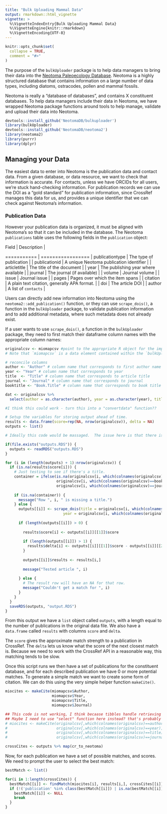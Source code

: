 ```yaml
---
title: "Bulk Uploading Mammal Data"
output: rmarkdown::html_vignette
vignette: >
  %\VignetteIndexEntry{Bulk Uploading Mammal Data}
  %\VignetteEngine{knitr::rmarkdown}
  %\VignetteEncoding{UTF-8}
---
```


```r
knitr::opts_chunk$set(
  collapse = TRUE,
  comment = "#>"
)
```

The purpose of the `bulkUploader` package is to help data managers to bring their data into the [Neotoma Paleoecology Database](https://neotomadb.org).  Neotoma is a highly structured database that contains information on a large number of data types, including diatoms, ostracodes, pollen and mammal fossils.

Neotoma is really a "database of databases", and contains X constituent databases.  To help data managers include their data in Neotoma, we have wrapped Neotoma package functions around tools to help manage, validate and upload their data into Neotoma.

```r
devtools::install_github('NeotomaDB/bulkuploader')
library(bulkUploader)
devtools::install_github('NeotomaDB/neotoma2')
library(neotoma2)
library(purrr)
library(dplyr)
```

## Managing your Data

The easiest data to enter into Neotoma is the publication data and contact data.  From a given database, or data resource, we want to check that information is accurate.  For contacts, unless we have ORCIDs for all users, we're stuck hand-checking information.  For publication records we can use the DOI as a "gold standard" for publication information, since CrossRef manages this data for us, and provides a unique identifier that we can check against Neotoma's information.

### Publication Data

However your publication data is organized, it must be aligned with Neotoma's so that it can be included in the database.  The Neotoma `publications` table uses the following fields in the `publication` object:

| Field | Description |
=========== | =================
| publicationtype | The type of publication |
| publicationid | A unique Neotoma publication identifier |
| articletitle | The title of the document |
| year | The publishing year where available |
| journal | The journal (if available) |
| volume | Journal volume |
| issue | Journal issue |
| pages | Pages over which the item spans |
| citation | A plain text citation, generally APA format. |
| doi | The article DOI |
| author |  A list of `contacts` |

Users can directly add new information into Neotoma using the `neotoma2::add_publication()` function, or they can use `scrape_dois()`, a function in the `bulkUploader` package, to validate publication information and to add additional metadata, where such metadata does not already exist.

If a user wants to use `scrape_dois()`, a function in the `bulkUploader` package, they need to first match  their dataframe column names with the appropriate column names:

```r

originalcsv <- miomapcsv #point to the appropriate R object for the imported dataframe
# Note that `miomapcsv` is a data element contained within the `bulkUploader` package, but that this could be any dataframe that the user has imported

# reconcile columns
author <- "Author" # column name that corresponds to first author name
year <- "Year" # column name that corresponds to year
title  <- "Title" # column name that corresponds to article title
journal <- "Journal" # column name that corresponds to journal
booktitle <- "Book.Title" # column name that corresponds to book title (if different than the article title column)

dat <- originalcsv %>%
  select(author = as.character(author), year = as.character(year), title = as.character(title), journal = as.character(journal))

#I think this could work - turn this into a "convertdata" function??
```


```r

# Setup the variables for storing output ahead of time.
results <- data.frame(score=rep(NA, nrow(originalcsv)), delta = NA)
outputs <- list()

# Ideally this code would be massaged.  The issue here is that there is title and journal information in several places.  It's not the nicest way of doing things.

if(file.exists("outputs.RDS")) {
  outputs <- readRDS("outputs.RDS")
}

for (i in (length(outputs) + 1):nrow(originalcsv)) {
  if (is.na(results$score[i])) {
    # Just testing to see if there's a title.
    container = ifelse(is.na(originalcsv[i, which(colnames(originalcsv)==journal)]),
                       originalcsv[i, which(colnames(originalcsv)==booktitle)],
                       originalcsv[i, which(colnames(originalcsv)==journal)])
    
    if (is.na(container)) {
      message("Row ", i, " is missing a title.")
    } else {
      outputs[[i]] <- scrape_dois(title = originalcsv[i, which(colnames(originalcsv)==title)],
                          year = originalcsv[i, which(colnames(originalcsv)==year)])
      
      if (length(outputs[[i]]) > 0) {
        
        results$score[i] <- outputs[[i]][[1]]$score
        
        if (length(outputs[[i]]) > 1) {
          results$delta[i] <- outputs[[i]][[1]]$score - outputs[[i]][[2]]$score
        }
        
        outputs[[i]]$results <- results[i,]
        
        message("Tested article ", i)
        
      } else {
        # The result row will have an NA for that row.
        message("Couldn't get a match for ", i)
      }
    }
  }
  saveRDS(outputs, "output.RDS")
}


```

From this output we have a `list` object called `outputs`, with a length equal to the number of publications in the original data file.  We also have a `data.frame` called `results` with columns `score` and `delta`.

The `score` gives the approximate match strength to a publication in CrossRef.  The `delta` lets us know what the score of the next closest match is.  Because we need to work with the CrossRef API in a reasonable way, this matching tends to be slow.

Once this script runs we then have a set of publications for the constituent database, and for each described publication we have 0 or more potential matches.  To generate a simple match we want to create some form of citation.  We can do this using the very simple helper function `makeCite()`.

```r

miocites <- makeCite(miomapcsv$Author,
                     miomapcsv$Year,
                     miomapcsv$Title,
                     miomapcsv$Journal)

## This code is not working, I think becaase tibbles handle retrieving data by column name vs number differently than a dataframe?
## Maybe I need to use "select" function here instead? that's probably a better option anyways.
# miocites <- makeCite(originalcsv[,which(colnames(originalcsv)==author)], 
#                      originalcsv[,which(colnames(originalcsv)==year)], 
#                      originalcsv[,which(colnames(originalcsv)==title)], 
#                      originalcsv[,which(colnames(originalcsv)==journal)])

crossCites <- outputs %>% map(cr_to_neotoma)

```

Now, for each publication we have a set of possible matches, and scores.  We need to prompt the user to select the best match:

```r
bestMatch <- list()

for(i in 1:length(crossCites)) {
  bestMatch[[i]] <- findMatch(miocites[i], results[i,], crossCites[[i]])
  if (!('publication' %in% class(bestMatch[[i]]) | is.na(bestMatch[[i]]))) {
    bestMatch[[i]] <- NULL
    break
  }
}

```
